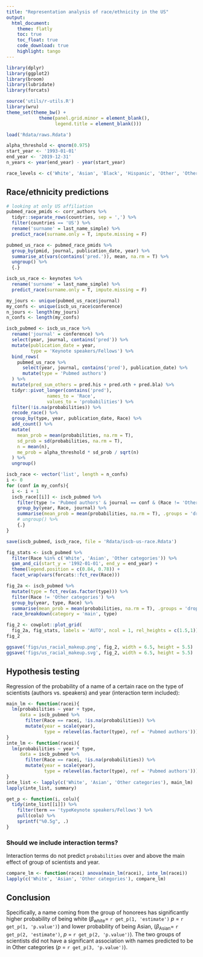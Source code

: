 ```yaml
---
title: "Representation analysis of race/ethnicity in the US"
output:
  html_document:
    theme: flatly
    toc: true
    toc_float: true
    code_download: true
    highlight: tango
---
```



```r
library(dplyr)
library(ggplot2)
library(broom)
library(lubridate)
library(forcats)

source('utils/r-utils.R')
library(wru)
theme_set(theme_bw() + 
            theme(panel.grid.minor = element_blank(),
                  legend.title = element_blank()))

load('Rdata/raws.Rdata')

alpha_threshold <- qnorm(0.975)
start_year <- '1993-01-01'
end_year <- '2019-12-31'
n_years <- year(end_year) - year(start_year)

race_levels <- c('White', 'Asian', 'Black', 'Hispanic', 'Other', 'Other categories')
```

## Race/ethnicity predictions

```r
# looking at only US affiliation
pubmed_race_pmids <- corr_authors %>% 
  tidyr::separate_rows(countries, sep = ',') %>% 
  filter(countries == 'US') %>%
  rename('surname' = last_name_simple) %>% 
  predict_race(surname.only = T, impute.missing = F) 

pubmed_us_race <- pubmed_race_pmids %>% 
  group_by(pmid, journal, publication_date, year) %>% 
  summarise_at(vars(contains('pred.')), mean, na.rm = T) %>% 
  ungroup() %>%
  {.}

iscb_us_race <- keynotes %>%
  rename('surname' = last_name_simple) %>%
  predict_race(surname.only = T, impute.missing = F)

my_jours <- unique(pubmed_us_race$journal)
my_confs <- unique(iscb_us_race$conference)
n_jours <- length(my_jours)
n_confs <- length(my_confs)
```


```r
iscb_pubmed <- iscb_us_race %>%
  rename('journal' = conference) %>% 
  select(year, journal, contains('pred')) %>%
  mutate(publication_date = year,
         type = 'Keynote speakers/Fellows') %>%
  bind_rows(
    pubmed_us_race %>%
      select(year, journal, contains('pred'), publication_date) %>%
      mutate(type = 'Pubmed authors')
  ) %>%
  mutate(pred_sum_others = pred.his + pred.oth + pred.bla) %>% 
  tidyr::pivot_longer(contains('pred'),
               names_to = 'Race',
               values_to = 'probabilities') %>%
  filter(!is.na(probabilities)) %>% 
  recode_race() %>%
  group_by(type, year, publication_date, Race) %>%
  add_count() %>%
  mutate(
    mean_prob = mean(probabilities, na.rm = T),
    sd_prob = sd(probabilities, na.rm = T),
    n = mean(n),
    me_prob = alpha_threshold * sd_prob / sqrt(n)
  ) %>%
  ungroup() 
```


```r
iscb_race <- vector('list', length = n_confs)
i <- 0
for (conf in my_confs){
  i <- i + 1
  iscb_race[[i]] <- iscb_pubmed %>%
    filter(type != 'Pubmed authors' & journal == conf & (Race != 'Other categories')) %>%
    group_by(year, Race, journal) %>%
    summarise(mean_prob = mean(probabilities, na.rm = T), .groups = 'drop') %>%
    # ungroup() %>% 
    {.}
}
```

```r
save(iscb_pubmed, iscb_race, file = 'Rdata/iscb-us-race.Rdata')
```

```r
fig_stats <- iscb_pubmed %>% 
  filter(Race %in% c('White', 'Asian', 'Other categories')) %>% 
  gam_and_ci(start_y = '1992-01-01', end_y = end_year) +
  theme(legend.position = c(0.84, 0.78)) +
  facet_wrap(vars(forcats::fct_rev(Race)))

fig_2a <- iscb_pubmed %>%
  mutate(type = fct_rev(as.factor(type))) %>% 
  filter(Race != 'Other categories') %>%
  group_by(year, type, Race) %>%
  summarise(mean_prob = mean(probabilities, na.rm = T), .groups = 'drop') %>%
  race_breakdown(category = 'main', type)

fig_2 <- cowplot::plot_grid(
  fig_2a, fig_stats, labels = 'AUTO', ncol = 1, rel_heights = c(1.5,1))
fig_2

ggsave('figs/us_racial_makeup.png', fig_2, width = 6.5, height = 5.5)
ggsave('figs/us_racial_makeup.svg', fig_2, width = 6.5, height = 5.5)
```

## Hypothesis testing

Regression of the probability of a name of a certain race on the type of scientists (authors vs. speakers) and year (interaction term included):

```r
main_lm <- function(racei){
  lm(probabilities ~ year + type, 
     data = iscb_pubmed %>% 
       filter(Race == racei, !is.na(probabilities)) %>% 
       mutate(year = scale(year),
              type = relevel(as.factor(type), ref = 'Pubmed authors')))
}
inte_lm <- function(racei){
  lm(probabilities ~ year * type, 
     data = iscb_pubmed %>% 
       filter(Race == racei, !is.na(probabilities)) %>% 
       mutate(year = scale(year),
              type = relevel(as.factor(type), ref = 'Pubmed authors')))
}
inte_list <- lapply(c('White', 'Asian', 'Other categories'), main_lm)
lapply(inte_list, summary)
```

```r
get_p <- function(i, colu){
  tidy(inte_list[[i]]) %>% 
    filter(term == 'typeKeynote speakers/Fellows') %>% 
    pull(colu) %>% 
    sprintf("%0.5g", .)
}
```

### Should we include interaction terms?

Interaction terms do not predict `probabilities` over and above the main effect of group of scientists and year.
```r
compare_lm <- function(racei) anova(main_lm(racei), inte_lm(racei))
lapply(c('White', 'Asian', 'Other categories'), compare_lm)
```

## Conclusion

Specifically, a name coming from the group of honorees has significantly higher probability of being white ($\beta_\textrm{white} =$ `r get_p(1, 'estimate')` _p_ = `r get_p(1, 'p.value')`) and lower probability of being Asian, ($\beta_\textrm{Asian} =$ `r get_p(2, 'estimate')`, _p_ = `r get_p(2, 'p.value')`).
The two groups of scientists did not have a significant association with names predicted to be in Other categories (_p_ = `r get_p(3, 'p.value')`).

